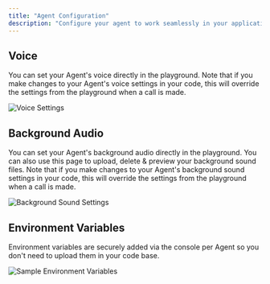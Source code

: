 ```yaml
---
title: "Agent Configuration"
description: "Configure your agent to work seamlessly in your application"
---
```



## Voice

You can set your Agent's voice directly in the playground. Note that if you make changes to your Agent's voice settings
in your code, this will override the settings from the playground when a call is made.

<Frame>
  <img src="/assets/images/agents/voice-settings.png" alt="Voice Settings"/>
</Frame>

## Background Audio

You can set your Agent's background audio directly in the playground. You can also use this page to upload, delete & 
preview your background sound files. Note that if you make changes to your Agent's background sound settings in your code, 
this will override the settings from the playground when a call is made.

<Frame>
  <img src="/assets/images/agents/background-sound-settings.png" alt="Background Sound Settings" />
</Frame>

## Environment Variables

Environment variables are securely added via the console per Agent so you don't need to upload them in your code base.

<Frame>
  <img src="/assets/images/agents/environment-variables.png" alt="Sample Environment Variables"/>
</Frame>


